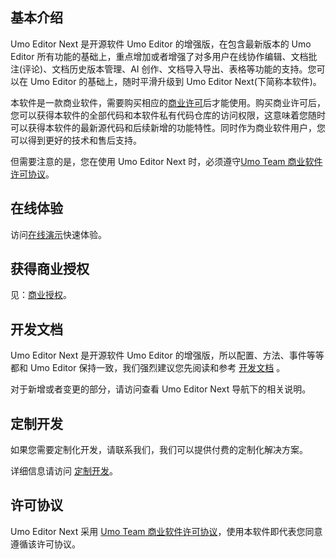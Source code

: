 ## 基本介绍

Umo Editor Next 是开源软件 Umo Editor 的增强版，在包含最新版本的 Umo Editor 所有功能的基础上，重点增加或者增强了对多用户在线协作编辑、文档批注(评论)、文档历史版本管理、AI 创作、文档导入导出、表格等功能的支持。您可以在 Umo Editor 的基础上，随时平滑升级到 Umo Editor Next(下简称本软件)。

本软件是一款商业软件，需要购买相应的[商业许可](./buy)后才能使用。购买商业许可后，您可以获得本软件的全部代码和本软件私有代码仓库的访问权限，这意味着您随时可以获得本软件的最新源代码和后续新增的功能特性。同时作为商业软件用户，您可以得到更好的技术和售后支持。

但需要注意的是，您在使用 Umo Editor Next 时，必须遵守[Umo Team 商业软件许可协议](./license)。

## 在线体验

访问[在线演示](https://demo.umodoc.com/editor-next?pane=hide&lang=zh-CN)快速体验。

## 获得商业授权

见：[商业授权](./buy)。


## 开发文档

Umo Editor Next 是开源软件 Umo Editor 的增强版，所以配置、方法、事件等等都和 Umo Editor 保持一致，我们强烈建议您先阅读和参考 [开发文档](https://editor.umodoc.com/cn/docs) 。

对于新增或者变更的部分，请访问查看 Umo Editor Next 导航下的相关说明。

## 定制开发

如果您需要定制化开发，请联系我们，我们可以提供付费的定制化解决方案。

详细信息请访问 [定制开发](https://editor.umodoc.com/cn/docs/customization)。

## 许可协议

Umo Editor Next 采用 [Umo Team 商业软件许可协议](./license)，使用本软件即代表您同意遵循该许可协议。
